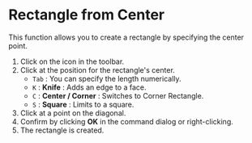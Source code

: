 # Rectangle from Center

This function allows you to create a rectangle by specifying the center point.

<KinouGaiyou shortcut='' command='Center Rectangle' button='Toolbar' />

1. Click on the icon in the toolbar.
2. Click at the position for the rectangle's center.
   - `Tab` : You can specify the length numerically.
   - `K` : **Knife** : Adds an edge to a face.
   - `C` : **Center / Corner** : Switches to Corner Rectangle.
   - `S` : **Square** : Limits to a square.
3. Click at a point on the diagonal.
4. Confirm by clicking **OK** in the command dialog or right-clicking.
5. The rectangle is created.
